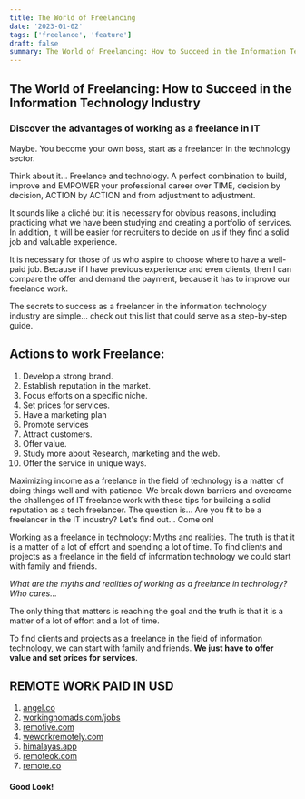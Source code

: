```yaml
---
title: The World of Freelancing
date: '2023-01-02'
tags: ['freelance', 'feature']
draft: false
summary: The World of Freelancing: How to Succeed in the Information Technology Industry
---
```


## The World of Freelancing: How to Succeed in the Information Technology Industry

### Discover the advantages of working as a freelance in IT
Maybe. You become your own boss, start as a freelancer in the technology sector.

Think about it...
Freelance and technology. A perfect combination to build, improve and EMPOWER your professional career over TIME, decision by decision, ACTION by ACTION and from adjustment to adjustment.

It sounds like a cliché but it is necessary for obvious reasons, including practicing what we have been studying and creating a portfolio of services. In addition, it will be easier for recruiters to decide on us if they find a solid job and valuable experience.

It is necessary for those of us who aspire to choose where to have a well-paid job. Because if I have previous experience and even clients, then I can compare the offer and demand the payment, because it has to improve our freelance work.

The secrets to success as a freelancer in the information technology industry are simple... check out this list that could serve as a step-by-step guide.

## Actions to work Freelance:

1. Develop a strong brand.
2. Establish reputation in the market.
3. Focus efforts on a specific niche.
4. Set prices for services.
5. Have a marketing plan
6. Promote services
7. Attract customers.
8. Offer value.
9. Study more about Research, marketing and the web.
10. Offer the service in unique ways.

Maximizing income as a freelance in the field of technology is a matter of doing things well and with patience. We break down barriers and overcome the challenges of IT freelance work with these tips for building a solid reputation as a tech freelancer. The question is... Are you fit to be a freelancer in the IT industry? Let's find out... Come on!

Working as a freelance in technology: Myths and realities. The truth is that it is a matter of a lot of effort and spending a lot of time.
To find clients and projects as a freelance in the field of information technology we could start with family and friends.

_What are the myths and realities of working as a freelance in technology? Who cares..._

The only thing that matters is reaching the goal and the truth is that it is a matter of a lot of effort and a lot of time.

To find clients and projects as a freelance in the field of information technology, we can start with family and friends. **We just have to offer value and set prices for services**.

## REMOTE WORK PAID IN USD

1. [angel.co](angel.co)
2. [workingnomads.com/jobs](workingnomads.com/jobs)
3. [remotive.com](remotive.com)
4. [weworkremotely.com](weworkremotely.com)
5. [himalayas.app](himalayas.app)
6. [remoteok.com](remoteok.com)
7. [remote.co](remote.co)

#### Good Look!
